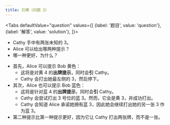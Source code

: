 ```yaml
---
title: 引牌（问题 2）
---
```



<BeginnersGuideProgress id="prompt-question-2" />

<Tabs
  defaultValue="question"
  values={[
    {label: '题目', value: 'question'},
    {label: '解答', value: 'solution'},
  ]}>
<TabItem value="question">

- Cathy 手中有两张未知的 3。
- Alice 可以给出哪两种提示？
- 哪一种更好，为什么？

</TabItem>
<TabItem value="solution">

- 首先，Alice 可以提示 Bob 黄色：
  - 这将是对黄 4 的**出牌提示**，同时会**引** Cathy。
  - Cathy 会打出她最左侧的 3，然后停下。
- 其次，Alice 也可以提示 Bob 蓝色：
  - 这将是针对蓝 4 的**出牌提示**，同时会**引** Cathy。
  - Cathy 会尝试打出 3 号位的蓝 3。然而，它会是黄 3，并成功打出。
  - Cathy 会知道 Alice 承诺她拥有蓝 3，因此她会继续打出她的另一张 3 作为蓝 3。
- 第二种提示比第一种提示更好，因为它让 Cathy 打出两张牌，而不是一张。

</TabItem>
</Tabs>

<PromptQuestion2 />
